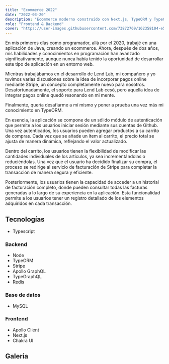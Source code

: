 ```yaml
---
title: "Ecommerce 2022"
date: "2022-03-20"
description: "Ecommerce moderno construído con Next.js, TypeORM y TypeGraphQL, por primera vez implementando pagos online con Stripe."
role: "Frontend & Backend"
cover: "https://user-images.githubusercontent.com/73872769/162358104-e56cc437-2b07-42af-aff3-f4abe706672b.png"
---
```


En mis primeros días como programador, allá por el 2020, trabajé en una aplicación de Java, creando un ecommerce. Ahora, después de dos años, mis habilidades y conocimientos en programación han avanzado significativamente, aunque nunca había tenido la oportunidad de desarrollar este tipo de aplicación en un entorno web.

Mientras trabajábamos en el desarrollo de Lend Lab, mi compañero y yo tuvimos varias discusiones sobre la idea de incorporar pagos online mediante Stripe, un concepto completamente nuevo para nosotros. Desafortunadamente, el soporte para Lend Lab cesó, pero aquella idea de integrar pagos online quedó resonando en mi mente.

Finalmente, quería desafiarme a mí mismo y poner a prueba una vez más mi conocimiento en TypeORM. 

En esencia, la aplicación se compone de un sólido módulo de autenticación que permite a los usuarios iniciar sesión mediante sus cuentas de Github. Una vez autenticados, los usuarios pueden agregar productos a su carrito de compras. Cada vez que se añade un ítem al carrito, el precio total se ajusta de manera dinámica, reflejando el valor actualizado.

Dentro del carrito, los usuarios tienen la flexibilidad de modificar las cantidades individuales de los artículos, ya sea incrementándolas o reduciéndolas. Una vez que el usuario ha decidido finalizar su compra, el proceso se redirige al servicio de facturación de Stripe para completar la transacción de manera segura y eficiente.

Posteriormente, los usuarios tienen la capacidad de acceder a un historial de facturación completo, donde pueden consultar todas las facturas generadas a lo largo de su experiencia en la aplicación. Esta funcionalidad permite a los usuarios tener un registro detallado de los elementos adquiridos en cada transacción.

## Tecnologías

- Typescript

### Backend

- Node
- TypeORM
- Stripe
- Apollo GraphQL
- TypeGraphQL
- Redis

### Base de datos

- MySQL

### Frontend

- Apollo Client
- Next.js
- Chakra UI

## Galería

<GalleryImage
  image="https://user-images.githubusercontent.com/73872769/162358104-e56cc437-2b07-42af-aff3-f4abe706672b.png"
  alt="inicio"
  caption="Pagina de incio"
/>

<GalleryImage
  image="https://user-images.githubusercontent.com/73872769/162357988-7940e5bc-911b-4acb-9cfb-e9f889fa5752.png"
  alt="productos"
  caption="List de productos"
/>

<GalleryImage
  image="https://user-images.githubusercontent.com/73872769/162358130-54f7268c-684a-4c8d-a85d-bf4f115a0aa6.png"
  alt="producto"
  caption="Un solo producto"
/>

<GalleryImage
  image="https://user-images.githubusercontent.com/73872769/162358156-668dfd1a-2679-451d-891c-8122a48df8ee.png"
  alt="carrito"
  caption="El carrito de compras del usuario"
/>

<GalleryImage
  image="https://user-images.githubusercontent.com/73872769/162358174-b7fca290-feb6-4c8e-8e76-4683b8250b98.png"
  alt="pago de stripe"
  caption="El pago en Stripe"
/>

<GalleryImage
  image="https://user-images.githubusercontent.com/73872769/162358195-ce104a0e-2dca-4b16-bac9-33deb367a66b.png"
  alt="pago exitoso"
  caption="Pago exitoso"
/>

<GalleryImage image="https://user-images.githubusercontent.com/73872769/162358211-663517e6-9a7a-40c4-a103-df86359f4905.png" alt="ordenes" caption="Las ordenes del usuario" />
